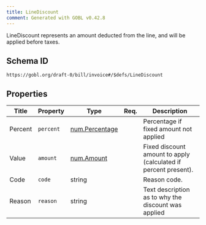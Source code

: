 ```yaml
---
title: LineDiscount
comment: Generated with GOBL v0.42.8
---
```


LineDiscount represents an amount deducted from the line, and will be applied before taxes.

## Schema ID

`https://gobl.org/draft-0/bill/invoice#/$defs/LineDiscount`

## Properties

| Title   | Property  | Type                                      | Req. | Description                                                     |
|---------|-----------|-------------------------------------------|------|-----------------------------------------------------------------|
| Percent | `percent` | [num.Percentage](/draft-0/num/percentage) |      | Percentage if fixed amount not applied                          |
| Value   | `amount`  | [num.Amount](/draft-0/num/amount)         |      | Fixed discount amount to apply (calculated if percent present). |
| Code    | `code`    | string                                    |      | Reason code.                                                    |
| Reason  | `reason`  | string                                    |      | Text description as to why the discount was applied             |


